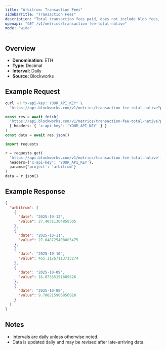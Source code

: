 ```yaml
---
title: "Arbitrum: Transaction Fees"
sidebarTitle: "Transaction Fees"
description: "Total transaction fees paid, does not include blob fees, out-of-protocol tips, or additional sources of revenue"
openapi: "GET /v1/metrics/transaction-fee-total-native"
mode: "wide"
---
```


## Overview

- **Denomination:** ETH
- **Type:** Decimal
- **Interval:** Daily
- **Source:** Blockworks

## Example Request

<CodeGroup>

```bash cURL
curl -H "x-api-key: YOUR_API_KEY" \
  "https://api.blockworks.com/v1/metrics/transaction-fee-total-native?project=arbitrum"
```

```typescript TypeScript
const res = await fetch(
  'https://api.blockworks.com/v1/metrics/transaction-fee-total-native?project=arbitrum',
  { headers: { 'x-api-key': 'YOUR_API_KEY' } }
)
const data = await res.json()
```

```python Python
import requests

r = requests.get(
  'https://api.blockworks.com/v1/metrics/transaction-fee-total-native',
  headers={'x-api-key': 'YOUR_API_KEY'},
  params={'project': 'arbitrum'}
)
data = r.json()
```

</CodeGroup>

## Example Response

```json
{
  "arbitrum": [
    {
      "date": "2025-10-12",
      "value": 27.40311304858505
    },
    {
      "date": "2025-10-11",
      "value": 27.648725408005475
    },
    {
      "date": "2025-10-10",
      "value": 465.11267113713274
    },
    {
      "date": "2025-10-09",
      "value": 16.87365151689626
    },
    {
      "date": "2025-10-08",
      "value": 9.788215906856028
    }
  ]
}
```

## Notes
- Intervals are daily unless otherwise noted.
- Data is updated daily and may be revised after late-arriving data.